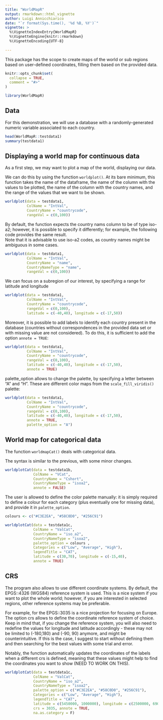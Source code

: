 ```yaml
---
title: "WorldMapR"
output: rmarkdown::html_vignette
author: Luigi Annicchiarico
date: "`r format(Sys.time(), '%d %B, %Y')`"
vignette: >
  %\VignetteIndexEntry{WorldMapR}
  %\VignetteEngine{knitr::rmarkdown}
  %\VignetteEncoding{UTF-8}
  
---
```


This package has the scope to create maps of the world or sub regions based on user-defined coordinates, filling them based on the provided data.

```r
knitr::opts_chunk$set(
  collapse = TRUE,
  comment = "#>"
)
```

```r
library(WorldMapR)
```

## Data

For this demonstration, we will use a database with a randomly-generated numeric variable associated to each country.

```r
head(WorldMapR::testdata1)
summary(testdata1)
```

\newpage

## Displaying a world map for continuous data

As a first step, we may want to plot a map of the world, displaying our data.

We can do this by using the function `worldplot()`.
At its bare minimum, this function takes the name of the dataframe, the name of the column with the values to be plotted, the name of the column with the country names, and the range of the values that we want to be shown.

```r
worldplot(data = testdata1,
          ColName = "IntVal",
          CountryName = "countrycode",
          rangeVal = c(0,100))

```

By default, the function expects the country nams column to be of type iso-a2; however, it is possible to specify it differently; for example, the following code provides the same result. \
Note that it is advisable to use iso-a2 codes, as country names might be ambiguous in some cases.

```r
worldplot(data = testdata1,
          ColName = "IntVal",
          CountryName = "name",
          CountryNameType = "name",
          rangeVal = c(0,100))
```

\newpage

We can focus on a subregion of our interest, by specifying a range for latitude and longitude

```r
worldplot(data = testdata1,
          ColName = "IntVal",
          CountryName = "countrycode",
          rangeVal = c(0,100),
          latitude = c(-40,40), longitude = c(-17,50))
```

\newpage

Moreover, it is possible to add labels to identify each country present in the database (countries without correspondences in the provided data set or with missing value are not considered). To do this, it is sufficient to add the option `annote = TRUE`:

```r
worldplot(data = testdata1,
          ColName = "IntVal",
          CountryName = "countrycode",
          rangeVal = c(0,100),
          latitude = c(-40,40), longitude = c(-17,50),
          annote = TRUE)
```

\newpage

palette_option allows to change the palette, by specifying a letter between "A" and "H". These are different color maps from the `scale_fill_viridis()` palette:

```r
worldplot(data = testdata1,
          ColName = "IntVal",
          CountryName = "countrycode",
          rangeVal = c(0,100),
          latitude = c(-40,40), longitude = c(-17,50),
          annote = TRUE,
          palette_option = "A")
```

\newpage

## World map for categorical data

The function `worldmapCat()` deals with categorical data.

The syntax is similar to the previous, with some minor changes.


```r
worldplotCat(data = testdata1b,
             ColName = "VCat",
             CountryName = "Cshort",
             CountryNameType = "isoa2",
             annote = FALSE)
```

\newpage

The user is allowed to define the color palette manually: it is simply required to define a colour for each category (plus eventually one for missing data), and provide it in `palette_option`.

```r

colours <- c("#C3E2EA", "#58C0D0", "#256C91")

worldplotCat(data = testdata1c,
             ColName = "ValCat",
             CountryName = "iso_a2",
             CountryNameType = "isoa2",
             palette_option = colours ,
             Categories = c("Low", "Average", "High"),
             legendTitle = "CAT",
             latitude = c(30,70), longitude = c(-15,40),
             annote = TRUE)
```

\newpage

## CRS 

The program also allows to use different coordinate systems. 
By default, the EPGS::4326 (WGS84) reference system is used. This is a nice system if you want to plot the whole world; however, if you are interested in selected regions, other reference systems may be preferable.

For example, for the EPGS::3035 is a nice projection for focusing on Europe.
The option crs allows to define the coordinate reference system of choice.
Keep in mind that, if you change the reference system, you will also need to redefine the values for longitude and latitude accordingly - these may not be limited to (-180,180) and (-90, 90) anymore, and might be counterintuitive. If this is the case, I suggest to start without defining them  and then searching for the best values with some trial and error.

Notably, the function automatically updates the coordinates of the labels when a different crs is defined, meaning that these values might help to find the coordinates you want to show (NEED TO WORK ON THIS).

```r
worldplotCat(data = testdata1c,
             ColName = "ValCat",
             CountryName = "iso_a2",
             CountryNameType = "isoa2",
             palette_option = c("#C3E2EA", "#58C0D0", "#256C91"),
             Categories = c("Low", "Average", "High"),
             legendTitle = "CAT",
             latitude = c(5450000, 1000000), longitude = c(2500000, 6900000),
             crs = 3035, annote = TRUE,
             na.as.category = F)
```

